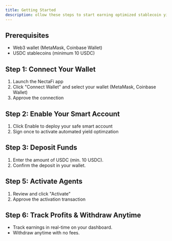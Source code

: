 ```yaml
---
title: Getting Started
description: ollow these steps to start earning optimized stablecoin yields with NectaFi.
---
```


## Prerequisites

-   Web3 wallet (MetaMask, Coinbase Wallet)
-   USDC stablecoins (minimum 10 USDC)

## Step 1: Connect Your Wallet

1. Launch the NectaFi app
2. Click "Connect Wallet" and select your wallet (MetaMask, Coinbase Wallet)
3. Approve the connection

## Step 2: Enable Your Smart Account

1. Click Enable to deploy your safe smart account
2. Sign once to activate automated yield optimzation

## Step 3: Deposit Funds

1. Enter the amount of USDC (min. 10 USDC).
2. Confirm the deposit in your wallet.

## Step 5: Activate Agents

1. Review and click "Activate"
2. Approve the activation transaction

## Step 6: Track Profits & Withdraw Anytime

-   Track earnings in real-time on your dashboard.
-   Withdraw anytime with no fees.

<Cards>
	<Card
		title="Learn about Multi-Agent Architecture"
		href="/docs/how-it-works/multi-agent-architecture"
	/>
	<Card title="Understand Fee Structure" href="/docs/how-it-works/fee-mechanism" />
</Cards>
